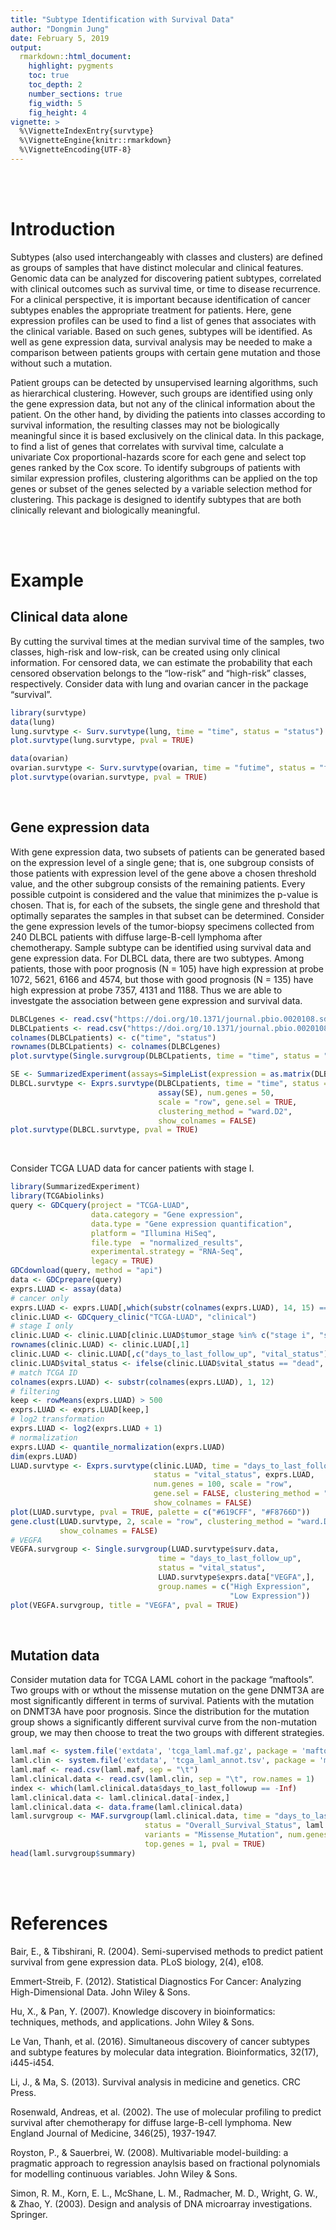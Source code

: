 ```yaml
---
title: "Subtype Identification with Survival Data"
author: "Dongmin Jung"
date: February 5, 2019
output:
  rmarkdown::html_document:
    highlight: pygments
    toc: true
    toc_depth: 2
    number_sections: true
    fig_width: 5
    fig_height: 4
vignette: >
  %\VignetteIndexEntry{survtype}
  %\VignetteEngine{knitr::rmarkdown}
  %\VignetteEncoding{UTF-8}
---
```





<br><br>

# Introduction

Subtypes (also used interchangeably with classes and clusters) are defined as groups of samples that have distinct molecular and clinical features. Genomic data can be analyzed for discovering patient subtypes, correlated with clinical outcomes such as survival time, or time to disease recurrence. For a clinical perspective, it is important because identification of cancer subtypes enables the appropriate treatment for patients. Here, gene expression profiles can be used to find a list of genes that associates with the clinical variable. Based on such genes, subtypes will be identified. As well as gene expression data, survival analysis may be needed to make a comparison between patients groups with certain gene mutation and those without such a mutation.

Patient groups can be detected by unsupervised learning algorithms, such as hierarchical clustering. However, such groups are identified using only the gene expression data, but not any of the clinical information about the patient. On the other hand, by dividing the patients into classes according to survival information, the resulting classes may not be biologically meaningful since it is based exclusively on the clinical data. In this package, to find a list of genes that correlates with survival time, calculate a univariate Cox proportional-hazards score for each gene and select top genes ranked by the Cox score. To identify subgroups of patients with similar expression profiles, clustering algorithms can be applied on the top genes or subset of the genes selected by a variable selection method for clustering. This package is designed to identify subtypes that are both clinically relevant and biologically meaningful.










<br><br>

# Example

## Clinical data alone

By cutting the survival times at the median survival time of the samples, two classes, high-risk and low-risk, can be created using only clinical information. For censored data, we can estimate the probability that each censored observation belongs to the "low-risk" and "high-risk" classes, respectively. Consider data with lung and ovarian cancer in the package "survival".

```r
library(survtype)
data(lung)
lung.survtype <- Surv.survtype(lung, time = "time", status = "status")
plot.survtype(lung.survtype, pval = TRUE)
```

```r
data(ovarian)
ovarian.survtype <- Surv.survtype(ovarian, time = "futime", status = "fustat")
plot.survtype(ovarian.survtype, pval = TRUE)
```


<br>


## Gene expression data

With gene expression data, two subsets of patients can be generated based on the expression level of a single gene; that is, one subgroup consists of those patients with expression level of the gene above a chosen threshold value, and the other subgroup consists of the remaining patients. Every possible cutpoint is considered and the value that minimizes the p-value is chosen. That is, for each of the subsets, the single gene and threshold that optimally separates the samples in that subset can be determined. Consider the gene expression levels of the tumor-biopsy specimens collected from 240 DLBCL patients with diffuse large-B-cell lymphoma after chemotherapy. Sample subtype can be identified using survival data and gene expression data. For DLBCL data, there are two subtypes. Among patients, those with poor prognosis (N = 105) have high expression at probe 1072, 5621, 6166 and 4574, but those with good prognosis (N = 135) have high expression at probe 7357, 4131 and 1188. Thus we are able to investgate the association between gene expression and survival data.

```r
DLBCLgenes <- read.csv("https://doi.org/10.1371/journal.pbio.0020108.sd012", header = FALSE)
DLBCLpatients <- read.csv("https://doi.org/10.1371/journal.pbio.0020108.sd013", header = FALSE)
colnames(DLBCLpatients) <- c("time", "status")
rownames(DLBCLpatients) <- colnames(DLBCLgenes)
plot.survtype(Single.survgroup(DLBCLpatients, time = "time", status = "status", DLBCLgenes[1,]), pval = TRUE)

SE <- SummarizedExperiment(assays=SimpleList(expression = as.matrix(DLBCLgenes)))
DLBCL.survtype <- Exprs.survtype(DLBCLpatients, time = "time", status = "status",
                                 assay(SE), num.genes = 50,
                                 scale = "row", gene.sel = TRUE,
                                 clustering_method = "ward.D2",
                                 show_colnames = FALSE)
plot.survtype(DLBCL.survtype, pval = TRUE)
```


<br>


Consider TCGA LUAD data for cancer patients with stage I.

```r
library(SummarizedExperiment)
library(TCGAbiolinks)
query <- GDCquery(project = "TCGA-LUAD",
                  data.category = "Gene expression",
                  data.type = "Gene expression quantification",
                  platform = "Illumina HiSeq", 
                  file.type  = "normalized_results",
                  experimental.strategy = "RNA-Seq",
                  legacy = TRUE)
GDCdownload(query, method = "api")
data <- GDCprepare(query)
exprs.LUAD <- assay(data)
# cancer only
exprs.LUAD <- exprs.LUAD[,which(substr(colnames(exprs.LUAD), 14, 15) == "01")]
clinic.LUAD <- GDCquery_clinic("TCGA-LUAD", "clinical")
# stage I only
clinic.LUAD <- clinic.LUAD[clinic.LUAD$tumor_stage %in% c("stage i", "stage ia", "stage ib"),]
rownames(clinic.LUAD) <- clinic.LUAD[,1]
clinic.LUAD <- clinic.LUAD[,c("days_to_last_follow_up", "vital_status")]
clinic.LUAD$vital_status <- ifelse(clinic.LUAD$vital_status == "dead", 1, 0)
# match TCGA ID
colnames(exprs.LUAD) <- substr(colnames(exprs.LUAD), 1, 12)
# filtering
keep <- rowMeans(exprs.LUAD) > 500
exprs.LUAD <- exprs.LUAD[keep,]
# log2 transformation
exprs.LUAD <- log2(exprs.LUAD + 1)
# normalization
exprs.LUAD <- quantile_normalization(exprs.LUAD)
dim(exprs.LUAD)
LUAD.survtype <- Exprs.survtype(clinic.LUAD, time = "days_to_last_follow_up",
                                status = "vital_status", exprs.LUAD,
                                num.genes = 100, scale = "row",
                                gene.sel = FALSE, clustering_method = "ward.D2",
                                show_colnames = FALSE)
plot(LUAD.survtype, pval = TRUE, palette = c("#619CFF", "#F8766D"))
gene.clust(LUAD.survtype, 2, scale = "row", clustering_method = "ward.D2",
           show_colnames = FALSE)
# VEGFA
VEGFA.survgroup <- Single.survgroup(LUAD.survtype$surv.data,
                                 time = "days_to_last_follow_up",
                                 status = "vital_status", 
                                 LUAD.survtype$exprs.data["VEGFA",],
                                 group.names = c("High Expression",
                                                 "Low Expression"))
plot(VEGFA.survgroup, title = "VEGFA", pval = TRUE)
```






<br>

## Mutation data

Consider mutation data for TCGA LAML cohort in the package "maftools". Two groups with or wthout the missense mutation on the gene DNMT3A are most significantly different in terms of survival. Patients with the mutation on DNMT3A have poor prognosis. Since the distribution for the mutation group shows a significantly different survival curve from the non-mutation group, we may then choose to treat the two groups with different strategies.

```r
laml.maf <- system.file('extdata', 'tcga_laml.maf.gz', package = 'maftools')
laml.clin <- system.file('extdata', 'tcga_laml_annot.tsv', package = 'maftools')
laml.maf <- read.csv(laml.maf, sep = "\t")
laml.clinical.data <- read.csv(laml.clin, sep = "\t", row.names = 1)
index <- which(laml.clinical.data$days_to_last_followup == -Inf)
laml.clinical.data <- laml.clinical.data[-index,]
laml.clinical.data <- data.frame(laml.clinical.data)
laml.survgroup <- MAF.survgroup(laml.clinical.data, time = "days_to_last_followup",
                              status = "Overall_Survival_Status", laml.maf,
                              variants = "Missense_Mutation", num.genes = 10,
                              top.genes = 1, pval = TRUE)
head(laml.survgroup$summary)
```








<br><br>

# References

Bair, E., & Tibshirani, R. (2004). Semi-supervised methods to predict patient survival from gene expression data. PLoS biology, 2(4), e108.


Emmert-Streib, F. (2012). Statistical Diagnostics For Cancer: Analyzing High-Dimensional Data. John Wiley & Sons.


Hu, X., & Pan, Y. (2007). Knowledge discovery in bioinformatics: techniques, methods, and applications. John Wiley & Sons.


Le Van, Thanh, et al. (2016). Simultaneous discovery of cancer subtypes and subtype features by molecular data integration. Bioinformatics, 32(17), i445-i454.


Li, J., & Ma, S. (2013). Survival analysis in medicine and genetics. CRC Press.


Rosenwald, Andreas, et al. (2002). The use of molecular profiling to predict survival after chemotherapy for diffuse large-B-cell lymphoma. New England Journal of Medicine, 346(25), 1937-1947.


Royston, P., & Sauerbrei, W. (2008). Multivariable model-building: a pragmatic approach to regression anaylsis based on fractional polynomials for modelling continuous variables. John Wiley & Sons.


Simon, R. M., Korn, E. L., McShane, L. M., Radmacher, M. D., Wright, G. W., & Zhao, Y. (2003). Design and analysis of DNA microarray investigations. Springer.


<br>




